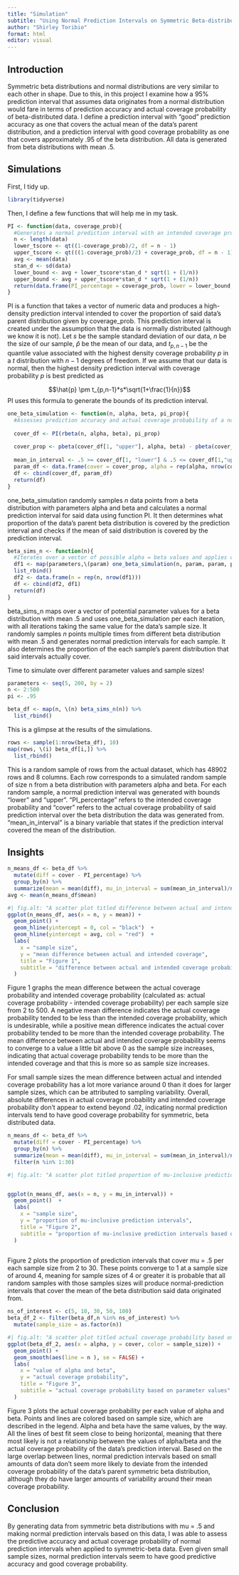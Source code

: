 ```yaml
---
title: "Simulation"
subtitle: "Using Normal Prediction Intervals on Symmetric Beta-distributed data"
author: "Shirley Toribio"
format: html
editor: visual
---
```


## Introduction

Symmetric beta distributions and normal distributions are very similar to each other in shape. Due to this, in this project I examine how a 95% prediction interval that assumes data originates from a normal distribution would fare in terms of prediction accuracy and actual coverage probability of beta-distributed data. I define a prediction interval with "good" prediction accuracy as one that covers the actual mean of the data's parent distribution, and a prediction interval with good coverage probability as one that covers approximately .95 of the beta distribution. All data is generated from beta distributions with mean .5.

## Simulations

First, I tidy up.

```r
library(tidyverse)
```

Then, I define a few functions that will help me in my task.

```r
PI <- function(data, coverage_prob){ 
  #Generates a normal prediction interval with an intended coverage probability of coverage_prob based on a vector of numeric data
  n <- length(data)
  lower_tscore <- qt((1-coverage_prob)/2, df = n - 1)
  upper_tscore <- qt(((1-coverage_prob)/2) + coverage_prob, df = n - 1)
  avg <- mean(data)
  stan_d <- sd(data)
  lower_bound <- avg + lower_tscore*stan_d * sqrt(1 + (1/n))
  upper_bound <- avg + upper_tscore*stan_d * sqrt(1 + (1/n))
  return(data.frame(PI_percentage = coverage_prob, lower = lower_bound, upper = upper_bound))
}
```

PI is a function that takes a vector of numeric data and produces a high-density prediction interval intended to cover the proportion of said data's parent distribution given by coverage_prob. This prediction interval is created under the assumption that the data is normally distributed (although we know it is not). Let $s$ be the sample standard deviation of our data, $n$ be the size of our sample, $\hat{p}$ be the mean of our data, and $t_{p,n-1}$ be the quantile value associated with the highest density coverage probability $p$ in a $t$ distribution with $n-1$ degrees of freedom. If we assume that our data is normal, then the highest density prediction interval with coverage probability $p$ is best predicted as

$$\hat{p} \pm t_{p,n-1}*s*\sqrt{1+\frac{1}{n}}$$ PI uses this formula to generate the bounds of its prediction interval.

```r

one_beta_simulation <- function(n, alpha, beta, pi_prop){
  #Assesses prediction accuracy and actual coverage probability of a normal prediction interval when used on a vector of numeric data of size n. The numeric data is generated from a beta distribution with parameters alpha and beta.
  
  cover_df <- PI(rbeta(n, alpha, beta), pi_prop)
  
  cover_prop <- pbeta(cover_df[1, "upper"], alpha, beta) - pbeta(cover_df[1, "lower"], alpha, beta) #this is the proportion of the data's parent distribution that is actually covered by the normal prediction interval generated for said data.
  
  mean_in_interval <- .5 >= cover_df[1, "lower"] & .5 <= cover_df[1,"upper"]
  param_df <- data.frame(cover = cover_prop, alpha = rep(alpha, nrow(cover_df)), beta = rep(beta, nrow(cover_df)), mean_in_interval = mean_in_interval)
  df <- cbind(cover_df, param_df)
  return(df)
}
```

one_beta_simulation randomly samples $n$ data points from a beta distribution with parameters alpha and beta and calculates a normal prediction interval for said data using function PI. It then determines what proportion of the data's parent beta distribution is covered by the prediction interval and checks if the mean of said distribution is covered by the prediction interval.

```r

beta_sims_n <- function(n){
  #Iterates over a vector of possible alpha = beta values and applies one_beta_simulation to each possible value of alpha/beta. All simulations use data of sample size n.
  df1 <- map(parameters,\(param) one_beta_simulation(n, param, param, pi) ) %>%
  list_rbind()
  df2 <- data.frame(n = rep(n, nrow(df1)))
  df <- cbind(df2, df1)
  return(df)
}
```

beta_sims_n maps over a vector of potential parameter values for a beta distribution with mean $.5$ and uses one_beta_simulation per each iteration, with all iterations taking the same value for the data's sample size. It randomly samples $n$ points multiple times from different beta distribution with mean .5 and generates normal prediction intervals for each sample. It also determines the proportion of the each sample's parent distribution that said intervals actually cover.

Time to simulate over different parameter values and sample sizes!

```r
parameters <- seq(5, 200, by = 2)
n <- 2:500
pi <- .95

beta_df <- map(n, \(n) beta_sims_n(n)) %>%
  list_rbind()
```

This is a glimpse at the results of the simulations.

```r
rows <- sample(1:nrow(beta_df), 10)
map(rows, \(i) beta_df[i,]) %>%
  list_rbind()
```

This is a random sample of rows from the actual dataset, which has 48902 rows and 8 columns. Each row corresponds to a simulated random sample of size n from a beta distribution with parameters alpha and beta. For each random sample, a normal prediction interval was generated with bounds "lower" and "upper". "PI_percentage" refers to the intended coverage probability and "cover" refers to the actual coverage probability of said prediction interval over the beta distribution the data was generated from. "mean_in_interval" is a binary variable that states if the prediction interval covered the mean of the distribution.

## Insights

```r
n_means_df <- beta_df %>%
  mutate(diff = cover - PI_percentage) %>%
  group_by(n) %>%
  summarize(mean = mean(diff), mu_in_interval = sum(mean_in_interval)/n())
avg <- mean(n_means_df$mean)
```

```r
#| fig.alt: "A scatter plot titled difference between actual and intended coverage probability based on sample size. The x-axis is sample size and the y-axis is mean difference between actual and intended coverage probability. Each point corresponds to the mean difference between actual and intended coverage probability for simulations of a specific sample size. There are two horizontal lines with slopes of zero. One line has an intercept of zero and the other line has an intercept at the mean difference between actual and intended coverage probability over all simulations. The latter line is above the former line. Points have more vertical spread the closer their x-value is to zero and less vertical spread as their x-value increases."
ggplot(n_means_df, aes(x = n, y = mean)) + 
  geom_point() + 
  geom_hline(yintercept = 0, col = "black")  +
  geom_hline(yintercept = avg, col = "red")  +
  labs(
    x = "sample size",
    y = "mean difference between actual and intended coverage",
    title = "Figure 1",
    subtitle = "difference between actual and intended coverage probability based on sample size",
  )

```

Figure 1 graphs the mean difference between the actual coverage probability and intended coverage probability (calculated as: actual coverage probability - intended coverage probability) per each sample size from 2 to 500. A negative mean difference indicates the actual coverage probability tended to be less than the intended coverage probability, which is undesirable, while a positive mean difference indicates the actual cover probability tended to be more than the intended coverage probability. The mean difference between actual and intended coverage probability seems to converge to a value a little bit above 0 as the sample size increases, indicating that actual coverage probability tends to be more than the intended coverage and that this is more so as sample size increases.

For small sample sizes the mean difference between actual and intended coverage probability has a lot more variance around 0 than it does for larger sample sizes, which can be attributed to sampling variability. Overall, absolute differences in actual coverage probability and intended coverage probability don't appear to extend beyond .02, indicating normal prediction intervals tend to have good coverage probability for symmetric, beta distributed data.

```r
n_means_df <- beta_df %>%
  mutate(diff = cover - PI_percentage) %>%
  group_by(n) %>%
  summarize(mean = mean(diff), mu_in_interval = sum(mean_in_interval)/n()) %>%
  filter(n %in% 1:30)
```

```r
#| fig.alt: "A scatter plot titled proportion of mu-inclusive prediction intervals based on sample size. The x-axis is sample size and the y-axis is proportion of mu-inclusive prediction intervals. Each point corresponds to the proportion of simulations of a specific sample size that include the mean of the data's parent distribution, which is half. The x-axis has an interval of two to thirty. The points all have a y-value of one when the x-value is four or greater."


ggplot(n_means_df, aes(x = n, y = mu_in_interval)) + 
  geom_point()  +
  labs(
    x = "sample size",
    y = "proportion of mu-inclusive prediction intervals",
    title = "Figure 2",
    subtitle = "proportion of mu-inclusive prediction intervals based on sample size"
  )
  
```

Figure 2 plots the proportion of prediction intervals that cover mu = .5 per each sample size from 2 to 30. These points converge to 1 at a sample size of around 4, meaning for sample sizes of 4 or greater it is probable that all random samples with those samples sizes will produce normal-prediction intervals that cover the mean of the beta distribution said data originated from.

```r
ns_of_interest <- c(5, 10, 30, 50, 100)
beta_df_2 <- filter(beta_df,n %in% ns_of_interest) %>%
  mutate(sample_size = as.factor(n))
```

```r
#| fig.alt: "A scatter plot titled actual coverage probability based on parameter values. Each point represents one simulation and has a specific color. There are five colors representing sample sizes five, ten, thirty, fifty, and one hundred. There are also five lines in the plot. Each line is the line of best fit for points corresponding to a specific color. The x-axis is value of alpha and beta, and the y-axis is actual coverage probability. All the lines tend to overlap. The points corresponding to sample sizes five and ten are more spread out vertically than the points corresponding to other sample sizes."
ggplot(beta_df_2, aes(x = alpha, y = cover, color = sample_size)) +
  geom_point() +
  geom_smooth(aes(line = n ), se = FALSE) +
  labs(
    x = "value of alpha and beta",
    y = "actual coverage probability",
    title = "Figure 3",
    subtitle = "actual coverage probability based on parameter values"
  )


```

Figure 3 plots the actual coverage probability per each value of alpha and beta. Points and lines are colored based on sample size, which are described in the legend. Alpha and beta have the same values, by the way. All the lines of best fit seem close to being horizontal, meaning that there most likely is not a relationship between the values of alpha/beta and the actual coverage probability of the data's prediction interval. Based on the large overlap between lines, normal prediction intervals based on small amounts of data don't seem more likely to deviate from the intended coverage probability of the data's parent symmetric beta distribution, although they do have larger amounts of variability around their mean coverage probability.

## Conclusion

By generating data from symmetric beta distributions with mu = .5 and making normal prediction intervals based on this data, I was able to assess the predictive accuracy and actual coverage probability of normal prediction intervals when applied to symmetric-beta data. Even given small sample sizes, normal prediction intervals seem to have good predictive accuracy and good coverage probability.
